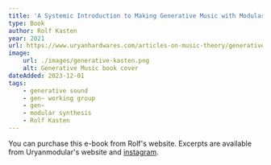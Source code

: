 ```yaml
---
title: 'A Systemic Introduction to Making Generative Music with Modular Synthesis'
type: Book
author: Rolf Kasten
year: 2021
url: https://www.uryanhardwares.com/articles-on-music-theory/generative-music
image:
    url: ./images/generative-kasten.png
    alt: Generative Music book cover
dateAdded: 2023-12-01
tags:
    - generative sound
    - gen~ working group
    - gen~
    - modular synthesis
    - Rolf Kasten
---
```


You can purchase this e-book from Rolf's website. Excerpts are available from Uryanmodular's website and [instagram](https://www.instagram.com/uryanmodular/).

<LinkButton text="Link" url={frontmatter.url} />
